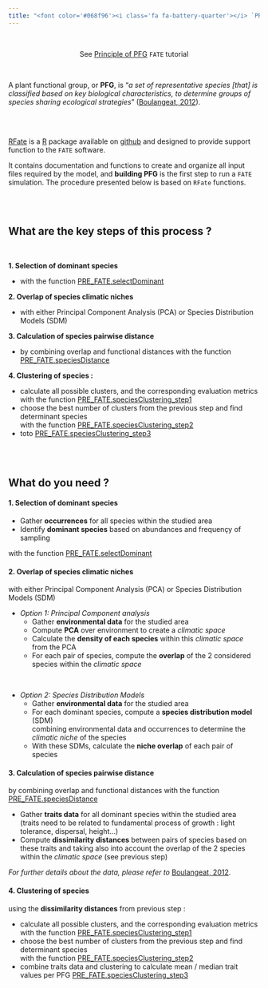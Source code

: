 ```yaml
---
title: "<font color='#068f96'><i class='fa fa-battery-quarter'></i> `PRE_FATE` - build Plant Functional Groups (PFG)</font>"
---
```


<br/>

<div style = "text-align:center;">See [Principle of PFG](fate_tutorial_1_PFG.html) `FATE` tutorial</div>

<br/>

A plant functional group, or **PFG**, is "*a set of representative species [that] is classified based on key biological characteristics, to determine groups of species sharing ecological strategies*" ([Boulangeat, 2012](http://j.boulangeat.free.fr/pdfs/Boulangeat2012_GCB_published.pdf "Boulangeat, I., Philippe, P., Abdulhak, S., Douzet, R., Garraud, L., Lavergne, S., Lavorel, S., Van Es J., Vittoz, P. and Thuiller, W. Improving plant functional groups for dynamic models of biodiversity: at the crossroad between functional and community ecology. Global Change Biology, 18, 3464-3475.")).

<br/> <br/>

[RFate]() is a [R](https://www.r-project.org/) package available on [github](https://github.com/MayaGueguen/RFate) and designed to provide support function to the `FATE` software.

It contains documentation and functions to create and organize all input files required by the model, and **building PFG** is the first step to run a `FATE` simulation. The procedure presented below is based on `RFate` functions.

<br/> <br/>



## <i class="fa fa-shoe-prints"></i> What are the key steps of this process ?

<br/>

**1. Selection of dominant species** 

- with the function [PRE_FATE.selectDominant](reference/PRE_FATE.selectDominant.html)  

**2. Overlap of species climatic niches**  

- with either Principal Component Analysis (PCA) or Species Distribution Models (SDM)

**3. Calculation of species pairwise distance**  

- by combining overlap and functional distances with the function [PRE_FATE.speciesDistance](reference/PRE_FATE.speciesDistance.html)

**4. Clustering of species :**  

- calculate all possible clusters, and the corresponding evaluation metrics  
with the function [PRE_FATE.speciesClustering_step1](reference/PRE_FATE.speciesClustering_step1.html)
- choose the best number of clusters from the previous step and find determinant species  
with the function [PRE_FATE.speciesClustering_step2](reference/PRE_FATE.speciesClustering_step2.html)
- toto [PRE_FATE.speciesClustering_step3](reference/PRE_FATE.speciesClustering_step3.html)


<br/><br/>

## <i class="fa fa-shopping-basket"></i> What do you need ?

#### 1. Selection of dominant species

- Gather **occurrences** for all species within the studied area
- Identify **dominant species** based on abundances and frequençy of sampling

with the function [PRE_FATE.selectDominant](reference/PRE_FATE.selectDominant.html)  


#### 2. Overlap of species climatic niches
with either Principal Component Analysis (PCA) or Species Distribution Models (SDM)

- *Option 1: Principal Component analysis*
    - Gather **environmental data** for the studied area
    - Compute **PCA** over environment to create a *climatic space*
    - Calculate the **density of each species** within this *climatic space* from the PCA
    - For each pair of species, compute the **overlap** of the 2 considered species within the *climatic space*

<br/>

- *Option 2: Species Distribution Models*
    - Gather **environmental data** for the studied area
    - For each dominant species, compute a **species distribution model** (SDM)  
    combining environmental data and occurrences to determine the *climatic niche* of the species
    - With these SDMs, calculate the **niche overlap** of each pair of species


#### 3. Calculation of species pairwise distance
by combining overlap and functional distances with the function [PRE_FATE.speciesDistance](reference/PRE_FATE.speciesDistance.html)

- Gather **traits data** for all dominant species within the studied area  
(traits need to be related to fundamental process of growth : light tolerance, dispersal, height...)
- Compute **dissimilarity distances** between pairs of species based on these traits and taking also into account the overlap of the 2 species within the *climatic space* (see previous step)

*For further details about the data, please refer to* [Boulangeat, 2012](http://j.boulangeat.free.fr/pdfs/Boulangeat2012_GCB_published.pdf "Boulangeat, I., Philippe, P., Abdulhak, S., Douzet, R., Garraud, L., Lavergne, S., Lavorel, S., Van Es J., Vittoz, P. and Thuiller, W. Improving plant functional groups for dynamic models of biodiversity: at the crossroad between functional and community ecology. Global Change Biology, 18, 3464-3475."). 


#### 4. Clustering of species
using the **dissimilarity distances** from previous step :

- calculate all possible clusters, and the corresponding evaluation metrics  
with the function [PRE_FATE.speciesClustering_step1](reference/PRE_FATE.speciesClustering_step1.html)
- choose the best number of clusters from the previous step and find determinant species  
with the function [PRE_FATE.speciesClustering_step2](reference/PRE_FATE.speciesClustering_step2.html)
- combine traits data and clustering to calculate mean / median trait values per PFG [PRE_FATE.speciesClustering_step3](reference/PRE_FATE.speciesClustering_step3.html)

